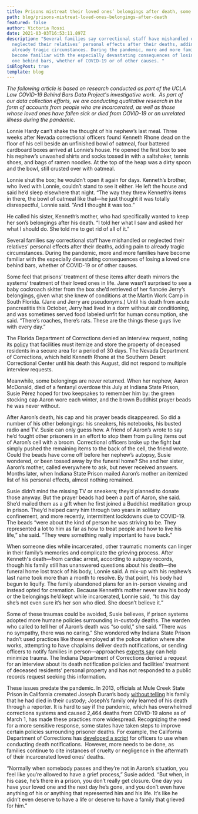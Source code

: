 ```yaml
---
title: Prisons mistreat their loved ones’ belongings after death, some families say
path: blog/prisons-mistreat-loved-ones-belongings-after-death
featured: false
author: Victoria Rossi
date: 2021-03-03T16:53:11.897Z
description: "Several families say correctional staff have mishandled or
  neglected their relatives’ personal effects after their deaths, adding pain to
  already tragic circumstances. During the pandemic, more and more families have
  become familiar with the especially devastating consequences of losing a loved
  one behind bars, whether of COVID-19 or of other causes. "
isBlogPost: true
template: blog
---
```

*The following article is based on research conducted as part of the UCLA Law COVID-19 Behind Bars Data Project's investigative work.  As part of our data collection efforts, we are conducting qualitative research in the form of accounts from people who are incarcerated, as well as those whose loved ones have fallen sick or died from COVID-19 or an unrelated illness during the pandemic.*

Lonnie Hardy can’t shake the thought of his nephew’s last meal. Three weeks after Nevada correctional officers found Kenneth Rhone dead on the floor of his cell beside an unfinished bowl of oatmeal, four battered cardboard boxes arrived at Lonnie’s house. He opened the first box to see his nephew’s unwashed shirts and socks tossed in with a saltshaker, tennis shoes, and bags of ramen noodles. At the top of the heap was a dirty spoon and the bowl, still crusted over with oatmeal.

Lonnie shut the box; he wouldn’t open it again for days. Kenneth’s brother, who lived with Lonnie, couldn’t stand to see it either. He left the house and said he’d sleep elsewhere that night. “The way they threw Kenneth’s items in there, the bowl of oatmeal like that—he just thought it was totally disrespectful, Lonnie said. “And I thought it was too.”

He called his sister, Kenneth’s mother, who had specifically wanted to keep her son’s belongings after his death. “I told her what I saw and asked her what I should do. She told me to get rid of all of it.”

Several families say correctional staff have mishandled or neglected their relatives’ personal effects after their deaths, adding pain to already tragic circumstances. During the pandemic, more and more families have become familiar with the especially devastating consequences of losing a loved one behind bars, whether of COVID-19 or of other causes. 

Some feel that prisons’ treatment of these items after death mirrors the systems’ treatment of their loved ones in life. Jane wasn’t surprised to see a baby cockroach skitter from the box she’d retrieved of her fiancée Jerry’s belongings, given what she knew of conditions at the Martin Work Camp in South Florida. (Jane and Jerry are pseudonyms.) Until his death from acute pancreatitis this October, Jerry had lived in a dorm without air conditioning, and was sometimes served food labeled unfit for human consumption, she said. “There’s roaches, there’s rats. These are the things these guys live with every day.”

The Florida Department of Corrections denied an interview request, noting its [policy](https://www.flrules.org/gateway/RuleNo.asp?ID=33-602.201) that facilities must itemize and store the property of deceased residents in a secure area for a period of 30 days. The Nevada Department of Corrections, which held Kenneth Rhone at the Southern Desert Correctional Center until his death this August, did not respond to multiple interview requests.

Meanwhile, some belongings are never returned. When her nephew, Aaron McDonald, died of a fentanyl overdose this July at Indiana State Prison, Susie Pérez hoped for two keepsakes to remember him by: the green stocking cap Aaron wore each winter, and the brown Buddhist prayer beads he was never without. 

After Aaron’s death, his cap and his prayer beads disappeared. So did a number of his other belongings: his sneakers, his notebooks, his busted radio and TV. Susie can only guess how. A friend of Aaron’s wrote to say he’d fought other prisoners in an effort to stop them from pulling items out of Aaron’s cell with a broom. Correctional officers broke up the fight but simply pushed the remaining items to the back of the cell, the friend wrote. Could the beads have come off before her nephew’s autopsy, Susie wondered, or been tossed away by the funeral home? She and her sister, Aaron’s mother, called everywhere to ask, but never received answers. Months later, when Indiana State Prison mailed Aaron’s mother an itemized list of his personal effects, almost nothing remained.

Susie didn’t mind the missing TV or sneakers; they’d planned to donate those anyway. But the prayer beads had been a part of Aaron, she said. She’d mailed them as a gift when he first joined a Buddhist meditation group in prison. They’d helped carry him through two years in solitary confinement, and more recently, intermittent lockdowns due to COVID-19. The beads “were about the kind of person he was striving to be. They represented a lot to him as far as how to treat people and how to live his life,” she said. “They were something really important to have back.”

When someone dies while incarcerated, other traumatic moments can linger in their family’s memories and complicate the grieving process. After Kenneth's death—from cardiac arrest, according to autopsy records, though his family still has unanswered questions about his death—the funeral home lost track of his body, Lonnie said. A mix-up with his nephew’s last name took more than a month to resolve. By that point, his body had begun to liquify. The family abandoned plans for an in-person viewing and instead opted for cremation. Because Kenneth’s mother never saw his body or the belongings he’d kept while incarcerated, Lonnie said, “to this day she’s not even sure it’s her son who died. She doesn’t believe it.”

Some of these traumas could be avoided, Susie believes, if prison systems adopted more humane policies surrounding in-custody deaths. The warden who called to tell her of Aaron’s death was “so cold,” she said. “There was no sympathy, there was no caring.” She wondered why Indiana State Prison hadn’t used practices like those employed at the police station where she works, attempting to have chaplains deliver death notifications, or sending officers to notify families in person—approaches [experts say](https://www.fbi.gov/news/stories/death-notification-with-compassion) can help minimize trauma. The Indiana Department of Corrections denied a request for an interview about its death notification policies and facilities’ treatment of deceased residents’ personal property and has not responded to a public records request seeking this information.

These issues predate the pandemic. In 2013, officials at Mule Creek State Prison in California cremated Joseph Duran’s body [without telling](https://www.reuters.com/article/us-usa-california-prison-death/california-sued-over-pepper-spray-death-of-mentally-ill-prisoner-idUKKBN0H000R20140905) his family that he had died in their custody; Joseph’s family only learned of his death through a reporter. It is hard to say if the pandemic, which has overwhelmed corrections systems and caused 2,464 deaths from COVID-19 alone as of March 1, has made these practices more widespread. Recognizing the need for a more sensitive response, some states have taken steps to improve certain policies surrounding prisoner deaths. For example, the California Department of Corrections has [developed a script](https://www.themarshallproject.org/2018/06/21/your-loved-one-dies-the-prison-leaves-a-voicemail) for officers to use when conducting death notifications.  However, more needs to be done, as families continue to cite instances of cruelty or negligence in the aftermath of their incarcerated loved ones’ deaths. 

“Normally when somebody passes and they’re not in Aaron’s situation, you feel like you’re allowed to have a grief process,” Susie added. “But when, in his case, he’s there in a prison, you don’t really get closure. One day you have your loved one and the next day he’s gone, and you don’t even have anything of his or anything that represented him and his life. It’s like he didn’t even deserve to have a life or deserve to have a family that grieved for him.”